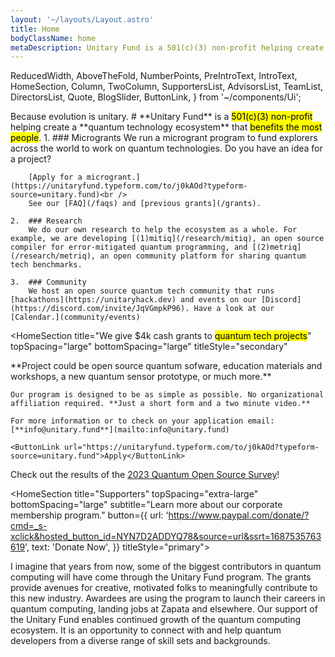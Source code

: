 ```yaml
---
layout: '~/layouts/Layout.astro'
title: Home
bodyClassName: home
metaDescription: Unitary Fund is a 501(c)(3) non-profit helping create a quantum technology ecosystem that benefits the most people.
---
```


  ReducedWidth,
  AboveTheFold,
  NumberPoints,
  PreIntroText,
  IntroText,
  HomeSection,
  Column,
  TwoColumn,
  SupportersList,
  AdvisorsList,
  TeamList,
  DirectorsList,
  Quote,
  BlogSlider,
  ButtonLink,
} from '~/components/Ui';

<AboveTheFold>
  <PreIntroText>
    Because evolution is unitary.
  </PreIntroText>
  <IntroText>
    # **Unitary Fund** is a <mark>501(c)(3) non-profit</mark> helping create a **quantum technology ecosystem** that <mark>benefits the most people</mark>.
  </IntroText>

  <NumberPoints title="We do three main things">
    1. ### Microgrants
        We run a microgrant program to fund explorers across the world to work on quantum technologies. Do you have an idea for a project?
        
        [Apply for a microgrant.](https://unitaryfund.typeform.com/to/j0kAOd?typeform-source=unitary.fund)<br />
        See our [FAQ](/faqs) and [previous grants](/grants).

    2.  ### Research
        We do our own research to help the ecosystem as a whole. For example, we are developing [(1)mitiq](/research/mitiq), an open source compiler for error-mitigated quantum programming, and [(2)metriq](/research/metriq), an open community platform for sharing quantum tech benchmarks.

    3.  ### Community
        We host an open source quantum tech community that runs [hackathons](https://unitaryhack.dev) and events on our [Discord](https://discord.com/invite/JqVGmpkP96). Have a look at our [Calendar.](community/events) 

  </NumberPoints>
</AboveTheFold>

<HomeSection
  title="We give $4k cash grants to <mark>quantum tech projects</mark>"
  topSpacing="large"
  bottomSpacing="large"
  titleStyle="secondary"
>
  <ReducedWidth smaller>
    **Project could be open source quantum sofware, education materials and workshops, a new quantum sensor prototype, or much more.**

    Our program is designed to be as simple as possible. No organizational affiliation required. **Just a short form and a two minute video.**

    For more information or to check on your application email: [**info@unitary.fund**](mailto:info@unitary.fund)

    <ButtonLink url="https://unitaryfund.typeform.com/to/j0kAOd?typeform-source=unitary.fund">Apply</ButtonLink>

  </ReducedWidth>

</HomeSection>

<HomeSection
  title="Latest Updates"
  topSpacing="medium"
  bottomSpacing="medium"
  titleStyle="secondary"
  backgroundColor="light-grey">

  Check out the results of the [2023 Quantum Open Source Survey](https://unitaryfund.github.io/survey-website/)!

  <BlogSlider />
</HomeSection>

<HomeSection
  title="Supporters"
  topSpacing="extra-large"
  bottomSpacing="large"
  subtitle="Learn more about our corporate membership program."
  button={{
    url: 'https://www.paypal.com/donate/?cmd=_s-xclick&hosted_button_id=NYN7D2ADDYQ78&source=url&ssrt=1687535763619',
    text: 'Donate Now',
  }}
  titleStyle="primary">
  <TwoColumn>
    <Column title="Core Members" titleStyle="marked">
      <SupportersList type="core" />
    </Column>
    <Column title="Supporting Members">
      <SupportersList type="supporting" columns={2} />
    </Column>
  </TwoColumn>
  <Column title="Other Supporters" isCollapsible={true}>
    <SupportersList type="other" columns={4} />
  </Column>
</HomeSection>

<HomeSection title="Testimonials" topSpacing="small" bottomSpacing="large">
  <TwoColumn>
    <Column>
      <Quote person="Peter Johnson" position="Co-Founder, Zapata Computing">
        I imagine that years from now, some of the biggest contributors in quantum computing will
        have come through the Unitary Fund program. The grants provide avenues for creative,
        motivated folks to meaningfully contribute to this new industry. Awardees are using the
        program to launch their careers in quantum computing, landing jobs at Zapata and elsewhere.
      </Quote>
    </Column>
    <Column>
      <Quote person="Travis L. Scholten" position="IBM Quantum">
        Our support of the Unitary Fund enables continued growth of the quantum computing ecosystem.
        It is an opportunity to connect with and help quantum developers from a diverse range of
        skill sets and backgrounds.
      </Quote>
    </Column>
  </TwoColumn>
</HomeSection>

<HomeSection topSpacing="none" bottomSpacing="large">
  <TwoColumn>
    <Column title="Advisors" isCollapsible={true}>
      <AdvisorsList columns={2} />
    </Column>
    <Column title="Unitary Fund Team" isCollapsible={true}>
      <TeamList />
    </Column>
    <Column title="Board of Directors" isCollapsible={true}>
      <DirectorsList />
    </Column>
  </TwoColumn>
</HomeSection>
